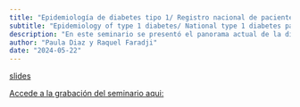 ```yaml
---
title: "Epidemiología de diabetes tipo 1/ Registro nacional de pacientes con diabetes tipo 1- RENACED-DT1" 
subtitle: "Epidemiology of type 1 diabetes/ National type 1 diabetes patients register- RENACED-DT1"
description: "En este seminario se presentó el panorama actual de la diabetes tipo 1, y se presentó el registro nacional de pacientes con diabetes tipo 1 de México"
author: "Paula Diaz y Raquel Faradji"
date: "2024-05-22"
---
```


[slides](2024-05-22.pdf)

[Accede a la grabación del seminario
aqui:](https://youtu.be/OqVsEPvqsU0)
